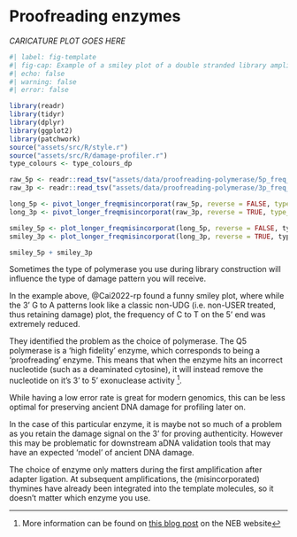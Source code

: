 <!-- TEMPLATE COPY CONTENTS OF THIS FILE FOR NEW PROFILES-->

# Proofreading enzymes

<!-- ![_CAPTION GOES HERE](assets/images/512px-Salvador_dali_als_Auge.jpg){#fig-double-stranded-caricature} -->

_CARICATURE PLOT GOES HERE_

```r
#| label: fig-template
#| fig-cap: Example of a smiley plot of a double stranded library amplified after adapter ligation with a proofreading NEBNext Ultra II Q5 Master polymerase. Data taken from library HH06D of [@Cai2022-rp]. Damage data generated using [DamageProfiler](/intro.qmd) and plotted using R and tidyverse packages [@Wickham2019-ot].
#| echo: false
#| warning: false
#| error: false

library(readr)
library(tidyr)
library(dplyr)
library(ggplot2)
library(patchwork)
source("assets/src/R/style.r")
source("assets/src/R/damage-profiler.r")
type_colours <- type_colours_dp

raw_5p <- readr::read_tsv("assets/data/proofreading-polymerase/5p_freq_misincorporations.txt", comment = "#")
raw_3p <- readr::read_tsv("assets/data/proofreading-polymerase/3p_freq_misincorporations.txt", comment = "#")

long_5p <- pivot_longer_freqmisincorporat(raw_5p, reverse = FALSE, type_colours = type_colours)
long_3p <- pivot_longer_freqmisincorporat(raw_3p, reverse = TRUE, type_colours = type_colours)

smiley_5p <- plot_longer_freqmisincorporat(long_5p, reverse = FALSE, type_colours)
smiley_3p <- plot_longer_freqmisincorporat(long_3p, reverse = TRUE, type_colours)

smiley_5p + smiley_3p

```

Sometimes the type of polymerase you use during library construction will influence the type of damage pattern you will receive.

In the example above, @Cai2022-rp found a funny smiley plot, where while the 3' G to A patterns look like a classic non-UDG (i.e. non-USER treated, thus retaining damage) plot, the frequency of C to T on the 5' end was extremely reduced.

They identified the problem as the choice of polymerase. The Q5 polymerase is a 'high fidelity' enzyme, which corresponds to being a 'proofreading' enzyme. This means that when the enzyme hits an incorrect nucleotide (such as a deaminated cytosine), it will instead remove the nucleotide on it's 3' to 5' exonuclease activity [^1].

While having a low error rate is great for modern genomics, this can be less optimal for preserving ancient DNA damage for profiling later on.

In the case of this particular enzyme, it is maybe not so much of a problem as you retain the damage signal on the 3' for proving authenticity. However this may be problematic for downstream aDNA validation tools that may have an expected 'model' of ancient DNA damage. 

:::{.callout-tip}
The choice of enzyme only matters during the first amplification after adapter ligation. At subsequent amplifications, the (misincorporated) thymines have already been integrated into the template molecules, so it doesn't matter which enzyme you use.
::: 

[^1]: More information can be found on [this blog post](https://international.neb.com/tools-and-resources/feature-articles/polymerase-fidelity-what-is-it-and-what-does-it-mean-for-your-pcr) on the NEB website